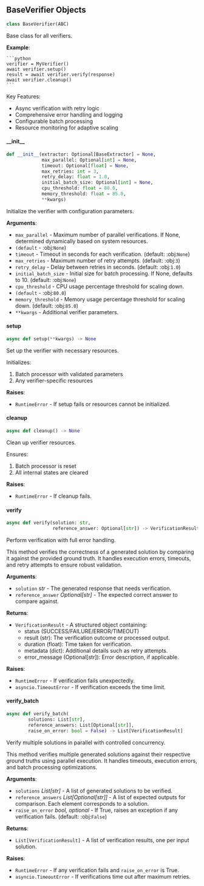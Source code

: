 <a id="camel.verifiers.base"></a>

<a id="camel.verifiers.base.BaseVerifier"></a>

## BaseVerifier Objects

```python
class BaseVerifier(ABC)
```

Base class for all verifiers.

**Example**:

    ```python
    verifier = MyVerifier()
    await verifier.setup()
    result = await verifier.verify(response)
    await verifier.cleanup()
    ```
  
  Key Features:
  - Async verification with retry logic
  - Comprehensive error handling and logging
  - Configurable batch processing
  - Resource monitoring for adaptive scaling

<a id="camel.verifiers.base.BaseVerifier.__init__"></a>

#### \_\_init\_\_

```python
def __init__(extractor: Optional[BaseExtractor] = None,
             max_parallel: Optional[int] = None,
             timeout: Optional[float] = None,
             max_retries: int = 3,
             retry_delay: float = 1.0,
             initial_batch_size: Optional[int] = None,
             cpu_threshold: float = 80.0,
             memory_threshold: float = 85.0,
             **kwargs)
```

Initialize the verifier with configuration parameters.

**Arguments**:

- `max_parallel` - Maximum number of parallel verifications. If None,
  determined dynamically based on system resources.
- `(default` - :obj:`None`)
- `timeout` - Timeout in seconds for each verification. (default:
  :obj:`None`)
- `max_retries` - Maximum number of retry attempts. (default: :obj:`3`)
- `retry_delay` - Delay between retries in seconds. (default:
  :obj:`1.0`)
- `initial_batch_size` - Initial size for batch processing. If None,
  defaults to 10. (default: :obj:`None`)
- `cpu_threshold` - CPU usage percentage threshold for scaling down.
- `(default` - :obj:`80.0`)
- `memory_threshold` - Memory usage percentage threshold for scaling
  down. (default: :obj:`85.0`)
- `**kwargs` - Additional verifier parameters.

<a id="camel.verifiers.base.BaseVerifier.setup"></a>

#### setup

```python
async def setup(**kwargs) -> None
```

Set up the verifier with necessary resources.

Initializes:
1. Batch processor with validated parameters
2. Any verifier-specific resources

**Raises**:

- `RuntimeError` - If setup fails or resources cannot be initialized.

<a id="camel.verifiers.base.BaseVerifier.cleanup"></a>

#### cleanup

```python
async def cleanup() -> None
```

Clean up verifier resources.

Ensures:
1. Batch processor is reset
2. All internal states are cleared

**Raises**:

- `RuntimeError` - If cleanup fails.

<a id="camel.verifiers.base.BaseVerifier.verify"></a>

#### verify

```python
async def verify(solution: str,
                 reference_answer: Optional[str]) -> VerificationResult
```

Perform verification with full error handling.

This method verifies the correctness of a generated solution by
comparing it against the provided ground truth. It handles
execution errors, timeouts, and retry attempts to ensure robust
validation.

**Arguments**:

- `solution` _str_ - The generated response that needs verification.
- `reference_answer` _Optional[str]_ - The expected correct answer to
  compare against.
  

**Returns**:

- `VerificationResult` - A structured object containing:
  - status (SUCCESS/FAILURE/ERROR/TIMEOUT)
  - result (str): The verification outcome or processed output.
  - duration (float): Time taken for verification.
  - metadata (dict): Additional details such as retry attempts.
  - error_message (Optional[str]): Error description,
  if applicable.
  

**Raises**:

- `RuntimeError` - If verification fails unexpectedly.
- `asyncio.TimeoutError` - If verification exceeds the time limit.

<a id="camel.verifiers.base.BaseVerifier.verify_batch"></a>

#### verify\_batch

```python
async def verify_batch(
        solutions: List[str],
        reference_answers: List[Optional[str]],
        raise_on_error: bool = False) -> List[VerificationResult]
```

Verify multiple solutions in parallel with controlled concurrency.

This method verifies multiple generated solutions against their
respective ground truths using parallel execution. It handles
timeouts, execution errors, and batch processing optimizations.

**Arguments**:

- `solutions` _List[str]_ - A list of generated solutions to be
  verified.
- `reference_answers` _List[Optional[str]]_ - A list of expected outputs
  for comparison. Each element corresponds to a solution.
- `raise_on_error` _bool, optional_ - If True, raises an exception if
  any verification fails. (default: :obj:`False`)
  

**Returns**:

- `List[VerificationResult]` - A list of verification results, one per
  input solution.
  

**Raises**:

- `RuntimeError` - If any verification fails and `raise_on_error` is
  True.
- `asyncio.TimeoutError` - If verifications time out after maximum
  retries.

